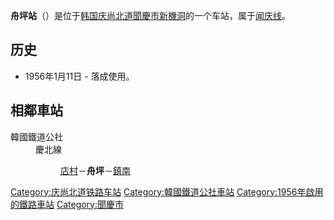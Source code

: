 {{unreferenced|time=2014-12-24T16:45:08+00:00}}
{{朝鮮半島車站資訊
|公司色 = #0066b3
|文字色 = 
|站名 = 舟坪站<br />{{lang|en|Jupyeong}}
|圖片 =
|pxl = 
|圖片說明 =
|所屬路線 = [[闻庆线|闻庆线]]
|車站編號 = 
|前一站 = [[店村站|店村]]
|前一站距離 =7.1
|後一站距離 =5.7
|後一站 = [[镇南站_(庆尚北道)|镇南]]
|距離 = 7.1
|起點站 = [[店村站|店村]]
|諺文 = 주평역
|朝鮮漢字 = 舟坪驛
|文觀部式 =Jupyeong-yeok 
|馬-賴式 =
|副站名 = 
|停站路線數 = 
|所屬公司 = [[韩国铁道公社|韩国铁道公社]]
|所在地 =[[庆尚北道|庆尚北道]][[聞慶市|聞慶市]][[新機洞|新機洞]]251
|車站構造 = 地面车站
|月台配置 = 
|啟用年月日 =1956年1月11日 
|廢站年月日 = 
|上下車人次 =
|統計年度 =
|轉車 = 
|備註 = 
|全寬備註 = 
}}

'''舟坪站'''（{{kor|諺=주평역|漢=舟坪驛|羅=Jupyeong yeok|f=y}}）是位于[[韩国|韩国]][[庆尚北道|庆尚北道]][[聞慶市|聞慶市]][[新機洞|新機洞]]的一个车站，属于[[闻庆线|闻庆线]]。

== 历史 ==
*1956年1月11日 - 落成使用。

== 相鄰車站 ==
;韓國鐵道公社
:慶北線
::[[店村站|店村]]－'''舟坪'''－[[鎮南站_(慶尚北道)|鎮南]]

{{闻庆线}}

[[Category:庆尚北道铁路车站|Category:庆尚北道铁路车站]]
[[Category:韓國鐵道公社車站|Category:韓國鐵道公社車站]]
[[Category:1956年啟用的鐵路車站|Category:1956年啟用的鐵路車站]]
[[Category:聞慶市|Category:聞慶市]]